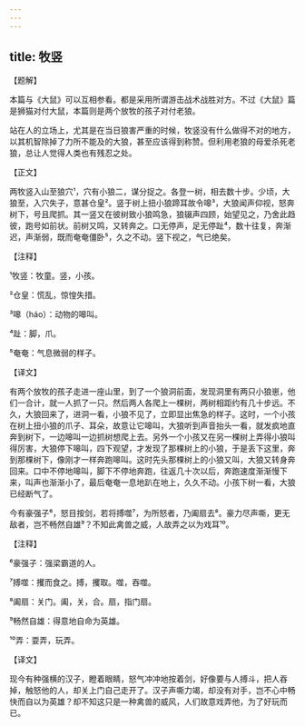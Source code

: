 ```yaml
---
---
---
```

title: 牧竖
---




【题解】


本篇与《大鼠》可以互相参看。都是采用所谓游击战术战胜对方。不过《大鼠》篇是狮猫对付大鼠，本篇则是两个放牧的孩子对付老狼。

站在人的立场上，尤其是在当日狼害严重的时候，牧竖没有什么做得不对的地方，以其机智除掉了力所不能及的大狼，甚至应该得到称赞。但利用老狼的母爱杀死老狼，总让人觉得人类也有残忍之处。

【正文】

两牧竖入山至狼穴¹，穴有小狼二，谋分捉之。各登一树，相去数十步。少顷，大狼至，入穴失子，意甚仓皇²。竖于树上扭小狼蹄耳故令嗥³，大狼闻声仰视，怒奔树下，号且爬抓。其一竖又在彼树致小狼鸣急，狼辍声四顾，始望见之，乃舍此趋彼，跑号如前状。前树又鸣，又转奔之。口无停声，足无停趾⁴，数十往复，奔渐迟，声渐弱，既而奄奄僵卧⁵，久之不动。竖下视之，气已绝矣。





【注释】


¹牧竖：牧童。竖，小孩。

²仓皇：慌乱，惊惶失措。

³嗥（háo）：动物的嗥叫。

⁴趾：脚，爪。

⁵奄奄：气息微弱的样子。





【译文】


有两个放牧的孩子走进一座山里，到了一个狼洞前面，发现洞里有两只小狼崽，他们一合计，就一人抓了一只。然后两人各爬上一棵树，两树相距约有几十步远。不久，大狼回来了，进洞一看，小狼不见了，立即显出焦急的样子。这时，一个小孩在树上扭小狼的爪子、耳朵，故意让它嗥叫，大狼听到声音抬头一看，就发疯地直奔到树下，一边嗥叫一边抓树想爬上去。另外一个小孩又在另一棵树上弄得小狼叫得厉害，大狼停下嗥叫，四下观望，才发现了那棵树上的小狼，于是丢下这里，奔到那棵树下，像刚才一样奔跑嗥叫。这时先头那棵树上的小狼又叫，大狼又转身奔回来。口中不停地嗥叫，脚下不停地奔跑，往返几十次以后，奔跑速度渐渐慢下来，叫声也渐渐小了，最后奄奄一息地趴在地上，久久不动。小孩下树一看，大狼已经断气了。

今有豪强子⁶，怒目按剑，若将搏噬⁷，为所怒者，乃阖扇去⁸。豪力尽声嘶，更无敌者，岂不畅然自雄⁹？不知此禽兽之威，人故弄之以为戏耳¹⁰。





【注释】


⁶豪强子：强梁霸道的人。

⁷搏噬：攫而食之。搏，攫取。噬，吞噬。

⁸阖扇：关门。阖，关，合。扇，指门扇。

⁹畅然自雄：得意地自命为英雄。

¹⁰弄：耍弄，玩弄。





【译文】


现今有种强横的汉子，瞪着眼睛，怒气冲冲地按着剑，好像要与人搏斗，把人吞掉，触怒他的人，却关上门自己走开了。汉子声嘶力竭，却没有对手，岂不心中畅快而自以为英雄？却不知这只是一种禽兽的威风，人们故意戏弄他，为了好玩而已。